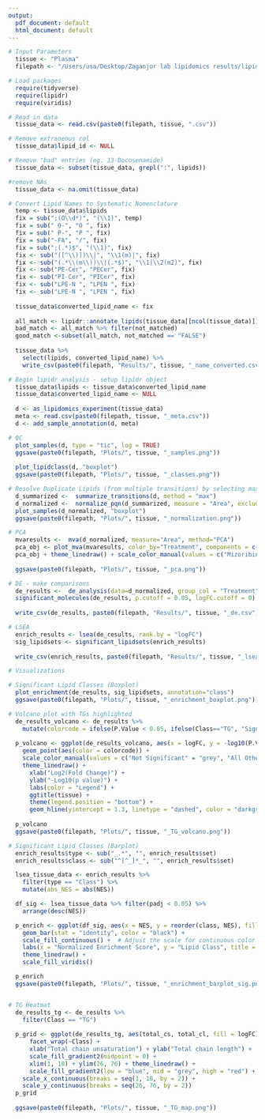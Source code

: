 ```yaml
---
output:
  pdf_document: default
  html_document: default
---
```


```r
# Input Parameters
  tissue <- "Plasma"
  filepath <- "/Users/usa/Desktop/Zaganjor lab lipidomics results/lipidomics-analysis/"
```

```r
# Load packages
  require(tidyverse)
  require(lipidr)
  require(viridis)
```

```r
# Read in data
  tissue_data <- read.csv(paste0(filepath, tissue, ".csv"))

# Remove extraneous col
  tissue_data$lipid_id <- NULL

# Remove "bad" entries (eg. 13-Docosenamide)
  tissue_data <- subset(tissue_data, grepl(":", lipids))

#remove NAs
  tissue_data <- na.omit(tissue_data)

# Convert Lipid Names to Systematic Nomenclature
  temp <- tissue_data$lipids
  fix = sub(";(O\\d*)", "(\\1)", temp)
  fix = sub(" O-", "O ", fix)
  fix = sub(" P-", "P ", fix)
  fix = sub("-FA", "/", fix)
  fix = sub(";(.*)$", "(\\1)", fix)
  fix <- sub("([^\\)])\\|", "\\1(m)|", fix)
  fix <- sub("(.*\\(m\\))\\|(.*$)", "\\1|\\2(m2)", fix)
  fix <- sub("PE-Cer", "PECer", fix)
  fix <- sub("PI-Cer", "PICer", fix)
  fix <- sub("LPE-N ", "LPEN ", fix)
  fix <- sub("LPE-N ", "LPEN ", fix)
  
  tissue_data$converted_lipid_name <- fix
  
  all_match <- lipidr::annotate_lipids(tissue_data[[ncol(tissue_data)]])
  bad_match <- all_match %>% filter(not_matched)
  good_match <-subset(all_match, not_matched == "FALSE")
  
  tissue_data %>%
    select(lipids, converted_lipid_name) %>%
    write_csv(paste0(filepath, "Results/", tissue, "_name_converted.csv"))
```

```r
# Begin lipidr analysis - setup lipidr object
  tissue_data$lipids <- tissue_data$converted_lipid_name
  tissue_data$converted_lipid_name <- NULL
  
  d <- as_lipidomics_experiment(tissue_data)
  meta <- read.csv(paste0(filepath, tissue, "_meta.csv"))
  d <- add_sample_annotation(d, meta)
```

```r
# QC
  plot_samples(d, type = "tic", log = TRUE)
  ggsave(paste0(filepath, "Plots/", tissue, "_samples.png"))
  
  plot_lipidclass(d, "boxplot")
  ggsave(paste0(filepath, "Plots/", tissue, "_classes.png"))
```

```r
# Resolve Duplicate Lipids (from multiple transitions) by selecting maximum, Normalize with PQN method, and log transform
  d_summarized <-  summarize_transitions(d, method = "max")
  d_normalized <-  normalize_pqn(d_summarized, measure = "Area", exclude = "blank", log = TRUE)
  plot_samples(d_normalized, "boxplot")
  ggsave(paste0(filepath, "Plots/", tissue, "_normalization.png"))

```

```r
# PCA
  mvaresults <-  mva(d_normalized, measure="Area", method="PCA")
  pca_obj <- plot_mva(mvaresults, color_by="Treatment", components = c(1,2))
  pca_obj + theme_linedraw() + scale_color_manual(values = c("Mizoribine" = "#CCA74E", "Vehicle" = "#3C6780")) + scale_fill_manual(values = c("Mizoribine" = "#CCA74E", "Vehicle" = "#3C6780"))
  
  ggsave(paste0(filepath, "Plots/", tissue, "_pca.png"))

```

```r
# DE - make comparisons
  de_results <-  de_analysis(data=d_normalized, group_col = "Treatment", Mizoribine - Vehicle, measure="Area")
  significant_molecules(de_results, p.cutoff = 0.05, logFC.cutoff = 0)
  
  write_csv(de_results, paste0(filepath, "Results/", tissue, "_de.csv"))

# LSEA
  enrich_results <- lsea(de_results, rank.by = "logFC")
  sig_lipidsets <- significant_lipidsets(enrich_results)
  
  write_csv(enrich_results, paste0(filepath, "Results/", tissue, "_lsea.csv"))
```

```r
# Visualizations

# Significant Lipid Classes (Boxplot)
  plot_enrichment(de_results, sig_lipidsets, annotation="class")
  ggsave(paste0(filepath, "Plots/", tissue, "_enrichment_boxplot.png"))

# Volcano plot with TGs highlighted
  de_results_volcano <- de_results %>%
    mutate(colorcode = ifelse(P.Value < 0.05, ifelse(Class=="TG", "Significant Triglycerides", "All Other Significant Lipids"), "Not Significant"))
  
  p_volcano <- ggplot(de_results_volcano, aes(x = logFC, y = -log10(P.Value))) +
    geom_point(aes(color = colorcode)) +
    scale_color_manual(values = c("Not Significant" = "grey", "All Other Significant Lipids" = "#3C6780", "Significant Triglycerides" = "#CCA74E")) +
    theme_linedraw() +
      xlab("Log2(Fold Change)") +
      ylab("-Log10(p value)") +
      labs(color = "Legend") +
      ggtitle(tissue) +
      theme(legend.position = "bottom") +
      geom_hline(yintercept = 1.3, linetype = "dashed", color = "darkgrey")
  
  p_volcano
  ggsave(paste0(filepath, "Plots/", tissue, "_TG_volcano.png"))

# Significant Lipid Classes (Barplot)
  enrich_results$type <- sub("_.*", "", enrich_results$set)
  enrich_results$class <- sub("^[^_]*_", "", enrich_results$set)

  lsea_tissue_data <- enrich_results %>%
    filter(type == "Class") %>%
    mutate(abs_NES = abs(NES))

  df_sig <- lsea_tissue_data %>% filter(padj < 0.05) %>%
    arrange(desc(NES))

  p_enrich <- ggplot(df_sig, aes(x = NES, y = reorder(class, NES), fill = padj)) +
    geom_bar(stat = "identity", color = "black") +
    scale_fill_continuous() +  # Adjust the scale for continuous color
    labs(x = "Normalized Enrichment Score", y = "Lipid Class", title = tissue) +
    theme_linedraw() +
    scale_fill_viridis()

  p_enrich
  ggsave(paste0(filepath, "Plots/", tissue, "_enrichment_barplot_sig.png"))


# TG Heatmat
  de_results_tg <- de_results %>%
    filter(Class == "TG")
  
  p_grid <- ggplot(de_results_tg, aes(total_cs, total_cl, fill = logFC)) + geom_tile() +
      facet_wrap(~Class) +
      xlab("Total chain unsaturation") + ylab("Total chain length") +
      scale_fill_gradient2(midpoint = 0) +
      xlim(1, 18) + ylim(26, 76) + theme_linedraw() +
      scale_fill_gradient2(low = "blue", mid = "grey", high = "red") +
    scale_x_continuous(breaks = seq(1, 18, by = 2)) +
    scale_y_continuous(breaks = seq(26, 76, by = 2))
  p_grid
  
  ggsave(paste0(filepath, "Plots/", tissue, "_TG_map.png"))
```
